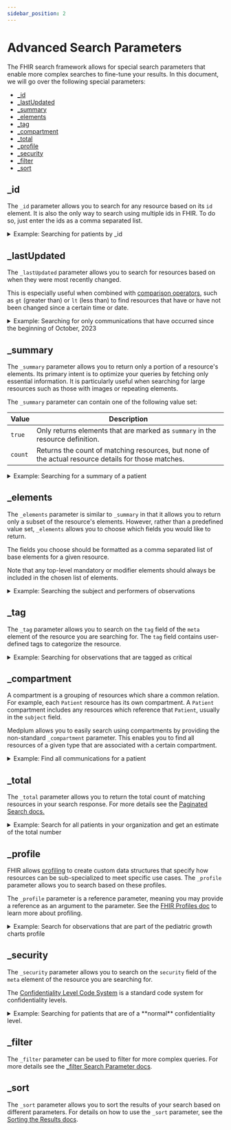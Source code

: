 ```yaml
---
sidebar_position: 2
---
```



# Advanced Search Parameters

The FHIR search framework allows for special search parameters that enable more complex searches to fine-tune your results. In this document, we will go over the following special parameters:

- [\_id](#_id)
- [\_lastUpdated](#_lastupdated)
- [\_summary](#_summary)
- [\_elements](#_elements)
- [\_tag](#_tag)
- [\_compartment](#_compartment)
- [\_total](#_total)
- [\_profile](#_profile)
- [\_security](#_security)
- [\_filter](#_filter)
- [\_sort](#_sort)

## \_id

The `_id` parameter allows you to search for any resource based on its `id` element. It is also the only way to search using multiple ids in FHIR. To do so, just enter the ids as a comma separated list.

<details>
  <summary>Example: Searching for patients by _id</summary>
  <Tabs groupId="language">
    <TabItem value="ts" label="Typescript">
      <MedplumCodeBlock language="ts" selectBlocks="idTs">
        {ExampleCode}
      </MedplumCodeBlock>
    </TabItem>
    <TabItem value="cli" label="CLI">
      <MedplumCodeBlock language="bash" selectBlocks="idCli">
        {ExampleCode}
      </MedplumCodeBlock>
    </TabItem>
    <TabItem value="curl" label="cURL">
      <MedplumCodeBlock language="bash" selectBlocks="idCurl">
        {ExampleCode}
      </MedplumCodeBlock>
    </TabItem>
  </Tabs>
</details>

## \_lastUpdated

The `_lastUpdated` parameter allows you to search for resources based on when they were most recently changed.

This is especially useful when combined with [comparison operators](/docs/search/basic-search#searching-by-comparison), such as `gt` (greater than) or `lt` (less than) to find resources that have or have not been changed since a certain time or date.

<details>
  <summary>Example: Searching for only communications that have occurred since the beginning of October, 2023</summary>
  <Tabs groupId="language">
    <TabItem value="ts" label="Typescript">
      <MedplumCodeBlock language="ts" selectBlocks="lastUpdatedTs">
        {ExampleCode}
      </MedplumCodeBlock>
    </TabItem>
    <TabItem value="cli" label="CLI">
      <MedplumCodeBlock language="bash" selectBlocks="lastUpdatedCli">
        {ExampleCode}
      </MedplumCodeBlock>
    </TabItem>
    <TabItem value="curl" label="cURL">
      <MedplumCodeBlock language="bash" selectBlocks="lastUpdatedCurl">
        {ExampleCode}
      </MedplumCodeBlock>
    </TabItem>
  </Tabs>
</details>

## \_summary

The `_summary` parameter allows you to return only a portion of a resource's elements. Its primary intent is to optimize your queries by fetching only essential information. It is particularly useful when searching for large resources such as those with images or repeating elements.

The `_summary` parameter can contain one of the following value set:

| Value   | Description                                                                                         |
| ------- | --------------------------------------------------------------------------------------------------- |
| `true`  | Only returns elements that are marked as `summary` in the resource definition.                      |
| `count` | Returns the count of matching resources, but none of the actual resource details for those matches. |

<details>
  <summary>Example: Searching for a summary of a patient</summary>
  <Tabs groupId="language">
    <TabItem value="ts" label="Typescript">
      <MedplumCodeBlock language="ts" selectBlocks="summaryTs">
        {ExampleCode}
      </MedplumCodeBlock>
    </TabItem>
    <TabItem value="cli" label="CLI">
      <MedplumCodeBlock language="bash" selectBlocks="summaryCli">
        {ExampleCode}
      </MedplumCodeBlock>
    </TabItem>
    <TabItem value="curl" label="cURL">
      <MedplumCodeBlock language="bash" selectBlocks="summaryCurl">
        {ExampleCode}
      </MedplumCodeBlock>
    </TabItem>
  </Tabs>
</details>

## \_elements

The `_elements` parameter is similar to `_summary` in that it allows you to return only a subset of the resource's elements. However, rather than a predefined value set, `_elements` allows you to choose which fields you would like to return.

The fields you choose should be formatted as a comma separated list of base elements for a given resource.

Note that any top-level mandatory or modifier elements should always be included in the chosen list of elements.

<details>
  <summary>Example: Searching the subject and performers of observations</summary>
  <Tabs groupId="language">
    <TabItem value="ts" label="Typescript">
      <MedplumCodeBlock language="ts" selectBlocks="elementsTs">
        {ExampleCode}
      </MedplumCodeBlock>
    </TabItem>
    <TabItem value="cli" label="CLI">
      <MedplumCodeBlock language="bash" selectBlocks="elementsCli">
        {ExampleCode}
      </MedplumCodeBlock>
    </TabItem>
    <TabItem value="curl" label="cURL">
      <MedplumCodeBlock language="bash" selectBlocks="elementsCurl">
        {ExampleCode}
      </MedplumCodeBlock>
    </TabItem>
  </Tabs>
</details>

## \_tag

The `_tag` parameter allows you to search on the `tag` field of the `meta` element of the resource you are searching for. The `tag` field contains user-defined tags to categorize the resource.

<details>
  <summary>Example: Searching for observations that are tagged as critical</summary>
  <Tabs groupId="language">
    <TabItem value="ts" label="Typescript">
      <MedplumCodeBlock language="ts" selectBlocks="tagTs">
        {ExampleCode}
      </MedplumCodeBlock>
    </TabItem>
    <TabItem value="cli" label="CLI">
      <MedplumCodeBlock language="bash" selectBlocks="tagCli">
        {ExampleCode}
      </MedplumCodeBlock>
    </TabItem>
    <TabItem value="curl" label="cURL">
      <MedplumCodeBlock language="bash" selectBlocks="tagCurl">
        {ExampleCode}
      </MedplumCodeBlock>
    </TabItem>
  </Tabs>
</details>

## \_compartment

A compartment is a grouping of resources which share a common relation. For example, each `Patient` resource has its own compartment. A `Patient` compartment includes any resources which reference that `Patient`, usually in the `subject` field.

Medplum allows you to easily search using compartments by providing the non-standard `_compartment` parameter. This enables you to find all resources of a given type that are associated with a certain compartment.

<details>
  <summary>Example: Find all communications for a patient</summary>
  <Tabs groupId="language">
    <TabItem value="ts" label="Typescript">
      <MedplumCodeBlock language="ts" selectBlocks="compartmentTs">
        {ExampleCode}
      </MedplumCodeBlock>
    </TabItem>
    <TabItem value="cli" label="CLI">
      <MedplumCodeBlock language="bash" selectBlocks="compartmentCli">
        {ExampleCode}
      </MedplumCodeBlock>
    </TabItem>
    <TabItem value="curl" label="cURL">
      <MedplumCodeBlock language="bash" selectBlocks="compartmentCurl">
        {ExampleCode}
      </MedplumCodeBlock>
    </TabItem>
  </Tabs>
</details>

## \_total

The `_total` parameter allows you to return the total count of matching resources in your search response. For more details see the [Paginated Search docs.](/docs/search/paginated-search#getting-the-total-number-of-results-with-_total)

<details>
  <summary>Example: Search for all patients in your organization and get an estimate of the total number</summary>
  <Tabs groupId="language">
    <TabItem value="ts" label="Typescript">
      <MedplumCodeBlock language="ts" selectBlocks="totalTs">
        {ExampleCode}
      </MedplumCodeBlock>
    </TabItem>
    <TabItem value="cli" label="CLI">
      <MedplumCodeBlock language="bash" selectBlocks="totalCli">
        {ExampleCode}
      </MedplumCodeBlock>
    </TabItem>
    <TabItem value="curl" label="cURL">
      <MedplumCodeBlock language="bash" selectBlocks="totalCurl">
        {ExampleCode}
      </MedplumCodeBlock>
    </TabItem>
  </Tabs>
</details>

## \_profile

FHIR allows [profiling](http://hl7.org/fhir/R4/profiling.html) to create custom data structures that specify how resources can be sub-specialized to meet specific use cases. The `_profile` parameter allows you to search based on these profiles.

The `_profile` parameter is a reference parameter, meaning you may provide a reference as an argument to the parameter. See the [FHIR Profiles doc](https://www.medplum.com/docs/fhir-datastore/profiles) to learn more about profiling.

<details>
  <summary>Example: Search for observations that are part of the pediatric growth charts profile</summary>
  <Tabs groupId="language">
    <TabItem value="ts" label="Typescript">
      <MedplumCodeBlock language="ts" selectBlocks="profileTs">
        {ExampleCode}
      </MedplumCodeBlock>
    </TabItem>
    <TabItem value="cli" label="CLI">
      <MedplumCodeBlock language="bash" selectBlocks="profileCli">
        {ExampleCode}
      </MedplumCodeBlock>
    </TabItem>
    <TabItem value="curl" label="cURL">
      <MedplumCodeBlock language="bash" selectBlocks="profileCurl">
        {ExampleCode}
      </MedplumCodeBlock>
    </TabItem>
  </Tabs>
</details>

## \_security

The `_security` parameter allows you to search on the `security` field of the `meta` element of the resource you are searching for.

The [Confidentiality Level Code System](http://terminology.hl7.org/CodeSystem/v3-Confidentiality) is a standard code system for confidentiality levels.

<details>
  <summary>Example: Searching for patients that are of a **normal** confidentiality level.</summary>
  <Tabs groupId="language">
    <TabItem value="ts" label="Typescript">
      <MedplumCodeBlock language="ts" selectBlocks="securityTs">
        {ExampleCode}
      </MedplumCodeBlock>
    </TabItem>
    <TabItem value="cli" label="CLI">
      <MedplumCodeBlock language="bash" selectBlocks="securityCli">
        {ExampleCode}
      </MedplumCodeBlock>
    </TabItem>
    <TabItem value="curl" label="cURL">
      <MedplumCodeBlock language="bash" selectBlocks="securityCurl">
        {ExampleCode}
      </MedplumCodeBlock>
    </TabItem>
  </Tabs>
</details>

## \_filter

The `_filter` parameter can be used to filter for more complex queries. For more details see the [\_filter Search Parameter docs](/docs/search/filter-search-parameter).

## \_sort

The `_sort` parameter allows you to sort the results of your search based on different parameters. For details on how to use the `_sort` parameter, see the [Sorting the Results docs](/docs/search/basic-search#sorting-the-results).
